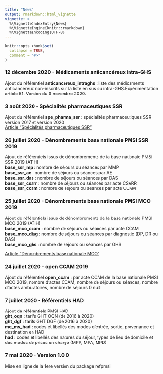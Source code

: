 ```yaml
---
title: "News"
output: rmarkdown::html_vignette
vignette: >
  %\VignetteIndexEntry{News}
  %\VignetteEngine{knitr::rmarkdown}
  %\VignetteEncoding{UTF-8}
---
```


```r
knitr::opts_chunk$set(
  collapse = TRUE,
  comment = "#>"
)
```


### 12 décembre 2020 - Médicaments anticancéreux intra-GHS    
Ajout du référentiel **anticancereux_intraghs** : liste des médicaments anticancéreux non-inscrits sur la liste en sus ou intra-GHS.Expérimentation article 51. Version du 9 novembre 2020.  

### 3 août 2020 - Spécialités pharmaceutiques SSR  
Ajout du référentiel **spe_pharma_ssr** : spécialités pharmaceutiques SSR version 2017 et version 2020  
[Article "Spécialités pharmaceutiques SSR"](https://denisgustin.github.io/refpmsi/articles/specialites_pharmaceutiques_ssr.html)

### 26 juillet 2020 - Dénombrements base nationale PMSI SSR 2019  
Ajout de référentiels issus de dénombrements de la base nationale PMSI SSR 2019 (ATIH)  
**base_ssr_mp** : nombre de séjours ou séances par MMP  
**base_ssr_ae** : nombre de séjours ou séances par AE  
**base_ssr_das** : nombre de séjours ou séances par DAS  
**base_ssr_csarr** : nombre de séjours ou séances par acte CSARR  
**base_ssr_ccam** : nombre de séjours ou séances par acte CCAM  

### 25 juillet 2020 - Dénombrements base nationale PMSI MCO 2019  
Ajout de référentiels issus de dénombrements de la base nationale PMSI MCO 2019 (ATIH)  
**base_mco_ccam** : nombre de séjours ou séances par acte CCAM  
**base_mco_diag** : nombre de séjours ou séances par diagnostic (DP, DR ou DAS)    
**base_mco_ghs** : nombre de séjours ou séances par GHS  

[Article "Dénombrements base nationale MCO"](https://denisgustin.github.io/refpmsi/articles/base_mco.html)

### 24 juillet 2020 - open CCAM 2019  
Ajout du référentiel **open_ccam** : par acte CCAM de la base nationale PMSI MCO 2019, nombre d'actes CCAM, nombre de séjours ou séances, nombre d'actes ambulatoires, nombre de séjours 0 nuit  

### 7 juillet 2020 - Référentiels HAD  
Ajout de référentiels PMSI HAD  
**ght_oqn** : tarifs GHT OQN (de 2016 à 2020)  
**ght_dgf** : tarifs GHT DGF (de 2016 à 2020)  
**me_ms_had** : codes et libellés des modes d'entrée, sortie, provenance et destination en HAD  
**had** : codes et libellés des natures du séjour, types de lieu de domicile et des modes de prises en charge (MPP, MPA, MPD)  

### 7 mai 2020 - Version 1.0.0  
Mise en ligne de la 1ere version du package refpmsi

